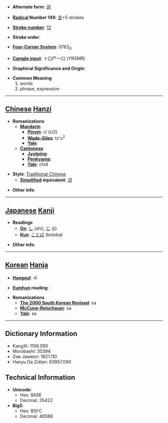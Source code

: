 * '''Alternate form''': [[词]]

* '''[[Wiktionary:Chinese radical index| Radical]] Number 149''': [[Wiktionary:Chinese radical index 言|言]]+5 strokes

* '''[[Wiktionary:Chinese total strokes index|Stroke number]]''': [[Wiktionary:Chinese total strokes index 12|12]]

* '''Stroke order''': 

* '''[[Wiktionary:Chinese four corner index|Four-Corner System]]''': 0762<sub>0</sub>

* '''[[Wiktionary:Chinese Cangjie index|Cangjie input]]''': 卜口尸一口 (YRSMR)

* '''Graphical Significance and Origin''': 

* '''Common Meaning'''
*#words
*# phrase, expression


----

== [[Chinese]] [[Hanzi]] ==

* '''Romanizations'''
** '''[[Mandarin]]'''
*** '''[[Pinyin]]''': cí (ci2)
*** '''[[Wade-Giles]]''': tz'u<sup>2</sup>
*** '''[[Yale]]''': 
** '''[[Cantonese]]'''
*** '''[[Jyutping]]''':
*** '''[[Penkyamp]]''': 
*** '''[[Yale]]''': chi4

* '''Style''': [[Traditional Chinese]] 
** '''[[Simplified Chinese|Simplified]] equivalent''': [[词]]

* '''Other info''': 

----

== [[Japanese]] [[Kanji]] ==

* '''Readings'''
** '''[[On]]''': [[し]] (shi), [[じ]] (ji)
** '''[[Kun]]''': [[ことば]] (kotoba)

* '''Other info''':  

----

== [[Korean]] [[Hanja]] ==

* '''[[Hangeul]]''': 사

* '''[[Eumhun]] reading''': 

* '''Romanizations'''
** '''[[The 2000 South Korean Revised Romanization|The 2000 South Korean Revised]]''': sa
** '''[[McCune-Reischauer]]''': sa
** '''[[Yale]]''': sa

----

== Dictionary Information ==

* KangXi: 1156.090
* Morobashi: 35394
* Dae Jaweon: 1621.110
* Hanyu Da Zidian: 63957.090

== Technical Information ==

* '''Unicode''':
** Hex: 8A5E
** Decimal: 35422
* '''Big5''':
** Hex: B5FC
** Decimal: 46588